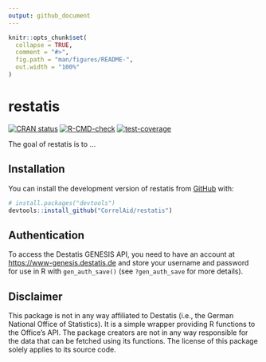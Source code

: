 ```yaml
---
output: github_document
---
```


<!-- README.md is generated from README.Rmd. Please edit that file -->

```r
knitr::opts_chunk$set(
  collapse = TRUE,
  comment = "#>",
  fig.path = "man/figures/README-",
  out.width = "100%"
)
```

# restatis

<!-- badges: start -->
[![CRAN status](https://www.r-pkg.org/badges/version/restatis)](https://CRAN.R-project.org/package=restatis)
[![R-CMD-check](https://github.com/CorrelAid/restatis/actions/workflows/R-CMD-check.yaml/badge.svg)](https://github.com/CorrelAid/restatis/actions/workflows/R-CMD-check.yaml)
[![test-coverage](https://github.com/CorrelAid/restatis/actions/workflows/test-coverage.yaml/badge.svg)](https://github.com/CorrelAid/restatis/actions/workflows/test-coverage.yaml)
<!-- badges: end -->

The goal of restatis is to ...

## Installation

You can install the development version of restatis from [GitHub](https://github.com/) with:

``` r
# install.packages("devtools")
devtools::install_github("CorrelAid/restatis")
```

## Authentication

To access the Destatis GENESIS API, you need to have an account at <https://www-genesis.destatis.de> and store your username and password for use in R with `gen_auth_save()` (see `?gen_auth_save` for more details).

## Disclaimer
This package is not in any way affiliated to Destatis (i.e., the German National Office of Statistics). It is a simple wrapper providing R functions to the Office's API. The package creators are not in any way responsible for the data that can be fetched using its functions. The license of this package solely applies to its source code. 

